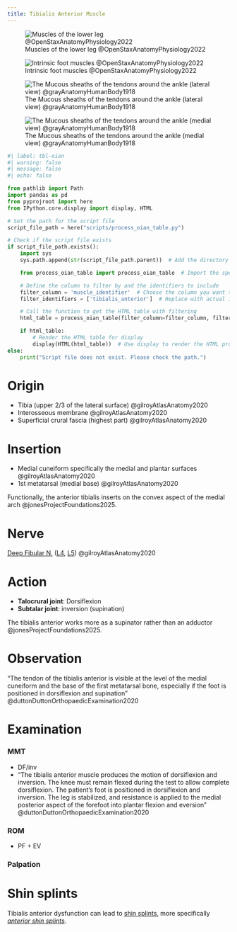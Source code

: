 ```yaml
---
title: Tibialis Anterior Muscle
---
```


![Muscles of the lower leg @OpenStaxAnatomyPhysiology2022](/The Archive/Images/OpenStax Anatomy and Physiology 2e/fig11.32 Muscles of the Lower Leg.jpeg){#fig-openstax-fig11.32}

![Intrinsic foot muscles @OpenStaxAnatomyPhysiology2022](/The Archive/Images/OpenStax Anatomy and Physiology 2e/fig11.34 Intrinsic Muscles of the Foot.jpeg){#fig-openstax-fig11.34}

![The Mucous sheaths of the tendons around the ankle (lateral view) @grayAnatomyHumanBody1918](/The Archive/Images/Gray anatomy 1918 images/Myology/image441 The mucous sheaths of the tendons around the ankle. Lateral aspect.gif)

![The Mucous sheaths of the tendons around the ankle (medial view) @grayAnatomyHumanBody1918](/The Archive/Images/Gray anatomy 1918 images/Myology/image442 The mucous sheaths of the tendons around the ankle. Medial aspect.gif)


```python
#| label: tbl-oian
#| warning: false
#| message: false
#| echo: false

from pathlib import Path
import pandas as pd
from pyprojroot import here
from IPython.core.display import display, HTML

# Set the path for the script file
script_file_path = here("scripts/process_oian_table.py")

# Check if the script file exists
if script_file_path.exists():
    import sys
    sys.path.append(str(script_file_path.parent))  # Add the directory of the script to the system path

    from process_oian_table import process_oian_table  # Import the specific function

    # Define the column to filter by and the identifiers to include
    filter_column = 'muscle_identifier'  # Choose the column you want to filter by
    filter_identifiers = ['tibialis_anterior']  # Replace with actual identifiers you want to include

    # Call the function to get the HTML table with filtering
    html_table = process_oian_table(filter_column=filter_column, filter_identifiers=filter_identifiers)

    if html_table:
        # Render the HTML table for display
        display(HTML(html_table))  # Use display to render the HTML properly
else:
    print("Script file does not exist. Please check the path.")

```

# Origin {#origin}

- Tibia (upper 2/3 of the lateral surface) @gilroyAtlasAnatomy2020
- Interosseous membrane @gilroyAtlasAnatomy2020
- Superficial crural fascia (highest part) @gilroyAtlasAnatomy2020

# Insertion {#insertion}

- Medial cuneiform specifically the medial and plantar surfaces @gilroyAtlasAnatomy2020
- 1st metatarsal (medial base) @gilroyAtlasAnatomy2020

Functionally, the anterior tibialis inserts on the convex aspect of the medial arch @jonesProjectFoundations2025.

# Nerve
[Deep Fibular N.]({{< var ref-deep-fibular-nerve.path >}}) ([L4]({{< var ref-nerve-root.l4 >}}), [L5]({{< var ref-nerve-root.l5 >}})) @gilroyAtlasAnatomy2020

# Action {#action}

- **Talocrural joint**: Dorsiflexion
- **Subtalar joint**: inversion (supination)

The tibialis anterior works more as a supinator rather than an adductor @jonesProjectFoundations2025.


# Observation

"The tendon of the tibialis anterior is visible at the level of the medial cuneiform and the base of the first metatarsal bone, especially if the foot is positioned in dorsiflexion and supination" @duttonDuttonOrthopaedicExamination2020 

# Examination

:::{layout-ncol="3"}
### MMT

- DF/inv
- "The tibialis anterior muscle produces the motion of dorsiflexion and inversion. The knee must remain flexed during the test to allow complete dorsiflexion. The patient’s foot is positioned in dorsiflexion and inversion. The leg is stabilized, and resistance is applied to the medial posterior aspect of the forefoot into plantar flexion and eversion" @duttonDuttonOrthopaedicExamination2020 

### ROM

- PF + EV

### Palpation


:::


# Shin splints

Tibialis anterior dysfunction can lead to [shin splints]({{< var ref-shin-splints.path >}}), more specifically [*anterior shin splints*]({{< var ref-anterior-shin-splints.path >}}).